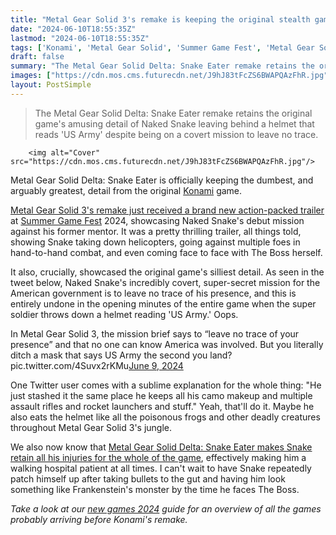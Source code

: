 ```yaml
---
title: "Metal Gear Solid 3's remake is keeping the original stealth game's dumbest detail about its super-secret covert mission"
date: "2024-06-10T18:55:35Z"
lastmod: "2024-06-10T18:55:35Z"
tags: ['Konami', 'Metal Gear Solid', 'Summer Game Fest', 'Metal Gear Solid Delta: Snake Eater', 'Action']
draft: false
summary: "The Metal Gear Solid Delta: Snake Eater remake retains the original game's amusing detail of Naked Snake leaving behind a helmet that reads 'US Army' despite being on a covert mission to leave no trace."
images: ["https://cdn.mos.cms.futurecdn.net/J9hJ83tFcZS6BWAPQAzFhR.jpg"]
layout: PostSimple
---
```

> The Metal Gear Solid Delta: Snake Eater remake retains the original game's amusing detail of Naked Snake leaving behind a helmet that reads 'US Army' despite being on a covert mission to leave no trace.


        <img alt="Cover" src="https://cdn.mos.cms.futurecdn.net/J9hJ83tFcZS6BWAPQAzFhR.jpg"/>
        
Metal Gear Solid Delta: Snake Eater is officially keeping the dumbest, and arguably greatest, detail from the original [Konami](https://www.gamesradar.com/tag/konami/) game.

[Metal Gear Solid 3's remake just received a brand new action-packed trailer](https://www.gamesradar.com/games/action/metal-gear-solid-delta-snake-eater-continues-to-look-like-a-thrill-with-new-gameplay-trailer-showing/) at [Summer Game Fest](https://www.gamesradar.com/tag/summer-game-fest/) 2024, showcasing Naked Snake's debut mission against his former mentor. It was a pretty thrilling trailer, all things told, showing Snake taking down helicopters, going against multiple foes in hand-to-hand combat, and even coming face to face with The Boss herself.

It also, crucially, showcased the original game's silliest detail. As seen in the tweet below, Naked Snake's incredibly covert, super-secret mission for the American government is to leave no trace of his presence, and this is entirely undone in the opening minutes of the entire game when the super soldier throws down a helmet reading 'US Army.' Oops.

In Metal Gear Solid 3, the mission brief says to “leave no trace of your presence” and that no one can know America was involved. But you literally ditch a mask that says US Army the second you land? pic.twitter.com/4Suvx2rKMu[June 9, 2024](https://twitter.com/JustySilverman/status/1799889582671966258)

One Twitter user comes with a sublime explanation for the whole thing: "He just stashed it the same place he keeps all his camo makeup and multiple assault rifles and rocket launchers and stuff." Yeah, that'll do it. Maybe he also eats the helmet like all the poisonous frogs and other deadly creatures throughout Metal Gear Solid 3's jungle.

We also now know that [Metal Gear Solid Delta: Snake Eater makes Snake retain all his injuries for the whole of the game](https://www.gamesradar.com/games/metal-gear/metal-gear-solid-3-fans-fear-for-snakes-life-as-konami-reveals-the-stealth-remake-will-permanently-scar-its-protagonist-for-every-injury/), effectively making him a walking hospital patient at all times. I can't wait to have Snake repeatedly patch himself up after taking bullets to the gut and having him look something like Frankenstein's monster by the time he faces The Boss.

*Take a look at our *[<em>new games 2024</em>](https://www.gamesradar.com/video-game-release-dates/)* guide for an overview of all the games probably arriving before Konami's remake.*
        